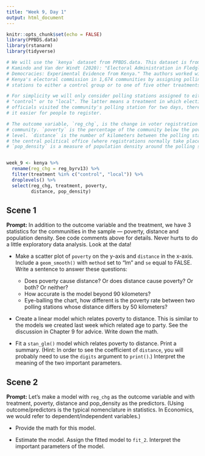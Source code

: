 ```yaml
---
title: "Week 9, Day 1"
output: html_document
---
```


```r
knitr::opts_chunk$set(echo = FALSE)
library(PPBDS.data)
library(rstanarm)
library(tidyverse)

# We will use the `kenya` dataset from PPBDS.data. This dataset is from Harris,
# Kamindo and Van der Windt (2020): "Electoral Administration in Fledgling
# Democracies: Experimental Evidence from Kenya." The authors worked with
# Kenya's electoral commission in 1,674 communities by assigning polling
# stations to either a control group or to one of five other treatments.

# For simplicity we will only consider polling stations assigned to either
# "control" or to "local". The latter means a treatment in which election
# officials visited the community's polling station for two days, thereby making
# it easier for people to register.

# The outcome variable, `reg_chg`, is the change in voter registration in each
# community. `poverty` is the percentage of the community below the poverty
# level. `distance` is the number of kilometers between the polling station and
# the central political office (where registrations normally take place).
# `pop_density` is a measure of population density around the polling station.


week_9 <- kenya %>% 
  rename(reg_chg = reg_byrv13) %>% 
  filter(treatment %in% c("control", "local")) %>% 
  droplevels() %>% 
  select(reg_chg, treatment, poverty, 
         distance, pop_density)
```


## Scene 1

**Prompt:** In addition to the outcome variable and the treatment, we have 3 statistics for the communities in the sample --- poverty, distance and population density. See code comments above for details. Never hurts to do a little exploratory data analysis. Look at the data!

* Make a scatter plot of `poverty` on the y-axis and `distance` in the x-axis. Include a `geom_smooth()` with `method` set to "lm" and `se` equal to FALSE. Write a sentence to answer these questions:

  + Does poverty cause distance? Or does distance cause poverty? Or both? Or neither?
  + How accurate is the model beyond 90 kilometers?  
  + Eye-balling the chart, how different is the poverty rate between two polling stations whose distance differs by 50 kilometers?
  
* Create a linear model which relates poverty to distance. This is similar to the models we created last week which related age to party. See the discussion in Chapter 9 for advice.  Write down the math. 
  
* Fit a `stan_glm()` model which relates poverty to distance. Print a summary. (Hint: In order to see the coefficient of `distance`, you will probably need to use the `digits` argument to `print()`.) Interpret the meaning of the two important parameters.  



## Scene 2

**Prompt:** Let's make a model with `reg_chg` as the outcome variable and with treatment, poverty, distance and pop_density as the predictors. (Using outcome/predictors is the typical nomenclature in statistics. In Economics, we would refer to dependent/independent variables.)

* Provide the math for this model.

* Estimate the model. Assign the fitted model to `fit_2`. Interpret the important parameters of the model.




